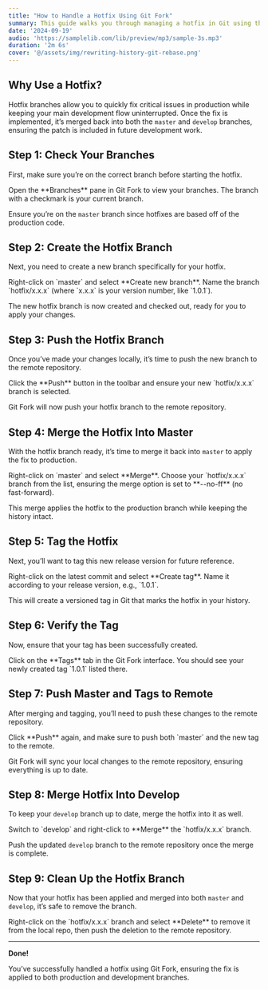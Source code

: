 ```yaml
---
title: "How to Handle a Hotfix Using Git Fork"
summary: This guide walks you through managing a hotfix in Git using the Git Fork GUI. A hotfix is an urgent update made to fix bugs in the production codebase. We’ll use a Gitflow-inspired process to handle the hotfix efficiently without touching the command line.
date: '2024-09-19'
audio: 'https://samplelib.com/lib/preview/mp3/sample-3s.mp3'
duration: '2m 6s'
cover: '@/assets/img/rewriting-history-git-rebase.png'
---
```



## Why Use a Hotfix?

Hotfix branches allow you to quickly fix critical issues in production while keeping your main development flow uninterrupted. Once the fix is implemented, it’s merged back into both the `master` and `develop` branches, ensuring the patch is included in future development work.

## Step 1: Check Your Branches

First, make sure you’re on the correct branch before starting the hotfix.

<Figcaption src={step1} alt="branch-overview">Open the **Branches** pane in Git Fork to view your branches. The branch with a checkmark is your current branch.</Figcaption>

Ensure you’re on the `master` branch since hotfixes are based off of the production code.

## Step 2: Create the Hotfix Branch

Next, you need to create a new branch specifically for your hotfix.

<Figcaption src={step2} alt="create-hotfix-branch">Right-click on `master` and select **Create new branch**. Name the branch `hotfix/x.x.x` (where `x.x.x` is your version number, like `1.0.1`).</Figcaption>

The new hotfix branch is now created and checked out, ready for you to apply your changes.

## Step 3: Push the Hotfix Branch

Once you’ve made your changes locally, it’s time to push the new branch to the remote repository.

<Figcaption src={step3} alt="push-hotfix-branch">Click the **Push** button in the toolbar and ensure your new `hotfix/x.x.x` branch is selected.</Figcaption>

Git Fork will now push your hotfix branch to the remote repository.

## Step 4: Merge the Hotfix Into Master

With the hotfix branch ready, it’s time to merge it back into `master` to apply the fix to production.

<Figcaption src={step4} alt="merge-hotfix-to-master">Right-click on `master` and select **Merge**. Choose your `hotfix/x.x.x` branch from the list, ensuring the merge option is set to **--no-ff** (no fast-forward).</Figcaption>

This merge applies the hotfix to the production branch while keeping the history intact.

## Step 5: Tag the Hotfix

Next, you’ll want to tag this new release version for future reference.

<Figcaption src={step5} alt="create-tag-for-hotfix">Right-click on the latest commit and select **Create tag**. Name it according to your release version, e.g., `1.0.1`.</Figcaption>

This will create a versioned tag in Git that marks the hotfix in your history.

## Step 6: Verify the Tag

Now, ensure that your tag has been successfully created.

<Figcaption src={step6} alt="verify-tag">Click on the **Tags** tab in the Git Fork interface. You should see your newly created tag `1.0.1` listed there.</Figcaption>

## Step 7: Push Master and Tags to Remote

After merging and tagging, you’ll need to push these changes to the remote repository.

<Figcaption src={step7} alt="push-master-and-tags">Click **Push** again, and make sure to push both `master` and the new tag to the remote.</Figcaption>

Git Fork will sync your local changes to the remote repository, ensuring everything is up to date.

## Step 8: Merge Hotfix Into Develop

To keep your `develop` branch up to date, merge the hotfix into it as well.

<Figcaption src={step8} alt="merge-hotfix-to-develop">Switch to `develop` and right-click to **Merge** the `hotfix/x.x.x` branch.</Figcaption>

Push the updated `develop` branch to the remote repository once the merge is complete.

## Step 9: Clean Up the Hotfix Branch

Now that your hotfix has been applied and merged into both `master` and `develop`, it’s safe to remove the branch.

<Figcaption src={step9} alt="cleanup-hotfix-branch">Right-click on the `hotfix/x.x.x` branch and select **Delete** to remove it from the local repo, then push the deletion to the remote repository.</Figcaption>

---
**Done!**

You’ve successfully handled a hotfix using Git Fork, ensuring the fix is applied to both production and development branches.
